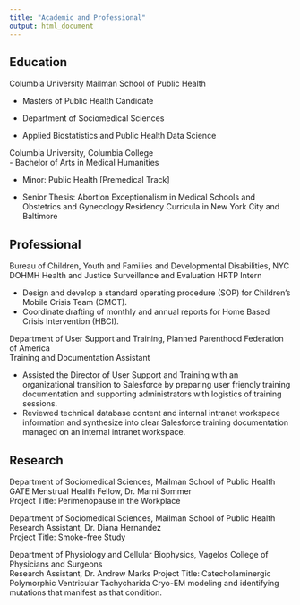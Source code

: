 ```yaml
---
title: "Academic and Professional"
output: html_document
---
```


## Education 

Columbia University Mailman School of Public Health

 - Masters of Public Health Candidate
 
 - Department of Sociomedical Sciences 
 
 - Applied Biostatistics and Public Health Data Science  



Columbia University, Columbia College			                                   
   - Bachelor of Arts in Medical Humanities
   
   - Minor: Public Health [Premedical Track] 	
   
   - Senior Thesis: Abortion Exceptionalism in Medical Schools and Obstetrics and Gynecology Residency Curricula in New York City and Baltimore 
   
   
## Professional 

Bureau of Children, Youth and Families and Developmental Disabilities, NYC DOHMH
Health and Justice Surveillance and Evaluation HRTP Intern 					           

- Design and develop a standard operating procedure (SOP) for Children’s Mobile Crisis Team (CMCT).
- Coordinate drafting of monthly and annual reports for Home Based Crisis Intervention (HBCI).


Department of User Support and Training, Planned Parenthood Federation of America 			   
Training and Documentation Assistant							 

- Assisted the Director of User Support and Training with an organizational transition to Salesforce by preparing user friendly training documentation and supporting administrators with logistics of training sessions. 
- Reviewed technical database content and internal intranet workspace information and synthesize into clear Salesforce training documentation managed on an internal intranet workspace.


## Research

Department of Sociomedical Sciences, Mailman School of Public Health	
GATE Menstrual Health Fellow, Dr. Marni Sommer 		
   Project Title: Perimenopause in the Workplace

Department of Sociomedical Sciences, Mailman School of Public Health	
Research Assistant, Dr. Diana Hernandez		
   Project Title: Smoke-free Study 


Department of Physiology and Cellular Biophysics, Vagelos College of Physicians and Surgeons	              
Research Assistant, Dr. Andrew Marks 
   Project Title: Catecholaminergic Polymorphic Ventricular Tachycharida Cryo-EM modeling and identifying mutations that manifest as that condition. 







